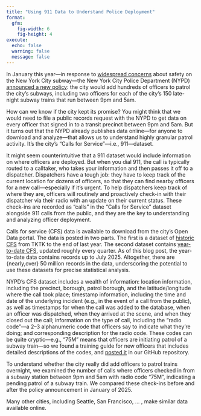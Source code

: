 ```yaml
---
title: "Using 911 Data to Understand Police Deployment"
format:
  gfm:
    fig-width: 6
    fig-height: 4
execute:
  echo: false
  warning: false
  message: false
---
```



In January this year—in response to [widespread concerns](https://www.vitalcitynyc.org/articles/what-to-do-about-subway-safety-nyc-policy-recommendations) about safety on the New York City subway—the New York City Police Department (NYPD) [announced a new policy](https://ny1.com/nyc/all-boroughs/news/2025/01/16/nypd-to-deploy-1-050-more-officers-into-subway-stations--hochul-says): the city would add hundreds of officers to patrol the city's subways, including two officers for each of the city's 150 late-night subway trains that run between 9pm and 5am.

How can we know if the city kept its promise? You might think that we would need to file a public records request with the NYPD to get data on every officer that signed in to a transit precinct between 9pm and 5am. But it turns out that the NYPD already publishes data online—for anyone to download and analyze—that allows us to understand highly granular patrol activity. It's the city's "Calls for Service"—i.e., 911—dataset.

It might seem counterintuitive that a 911 dataset would include information on where officers are deployed. But when you dial 911, the call is typically routed to a calltaker, who takes your information and then passes it off to a dispatcher. Dispatchers have a tough job: they have to keep track of the current location for dozens of officers, so that they can find nearby officers for a new call—especially if it's urgent. To help dispatchers keep track of where they are, officers will routinely and proactively check-in with their dispatcher via their radio with an update on their current status. These check-ins are recorded as "calls" in the "Calls for Service" dataset alongside 911 calls from the public, and they are the key to understanding and analyzing officer deployment.

Calls for service (CFS) data is available to download from the city's Open Data portal. The data is posted in two parts. The first is a dataset of [historic CFS](#0) from TKTK to the end of last year. The second dataset contains [year-to-date CFS](#0), updated roughly every quarter. As of this blog post, the year-to-date data contains records up to July 2025. Altogether, there are {nearly,over} 50 million records in the data, underscoring the potential to use these datasets for precise statistical analysis.

NYPD's CFS dataset includes a wealth of information: 
location information, including the precinct, borough, patrol borough, and the latitude/longitude where the call took place; 
timestamp information, including the time and date of the underlying incident (e.g., in the event of a call from the public), as well as timestamps for when the call was added to the database, when an officer was dispatched, when they arrived at the scene, and when they closed out the call; 
information on the type of call, including the "radio code"—a 2–3 alphanumeric code that officers say to indicate what they're doing; 
and corresponding description for the radio code. These codes can be quite cryptic—e.g., "75M" means that officers are initiating patrol of a subway train—so we found a training guide for new officers that includes detailed descriptions of the codes, and [posted it](https://github.com/chohlasa/asa-911-blog-post/blob/main/docs/NYPD%20Police%20Student%20Guide%20(December%202020-February%202021).pdf) in our GitHub repository.

To understand whether the city really did add officers to patrol trains overnight, we examined the number of calls where officers checked in from a subway station between 9pm and 5am with radio code "75M", indicating a pending patrol of a subway train. We compared these check-ins before and after the policy announcement in January of 2025.

Many other cities, including Seattle, San Francisco, ... , make similar data available online.

